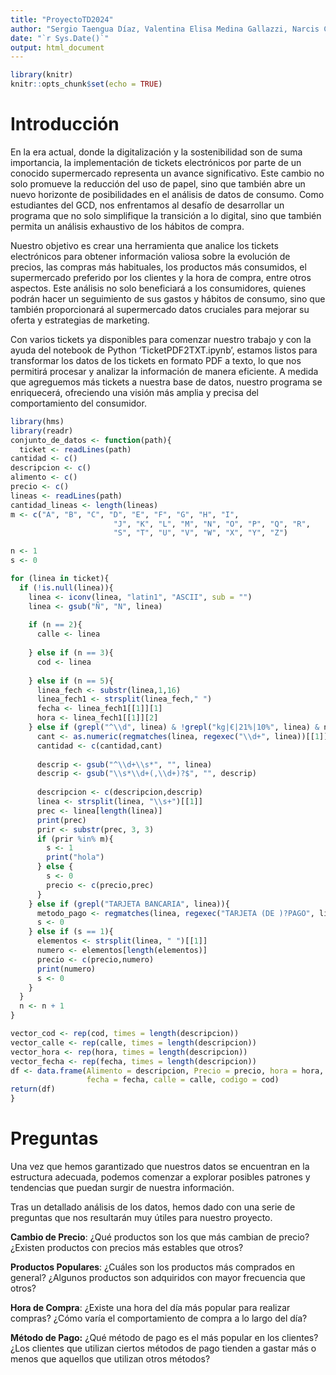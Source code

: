 ```yaml
---
title: "ProyectoTD2024"
author: "Sergio Taengua Díaz, Valentina Elisa Medina Gallazzi, Narcis Casian Romega, Sheida Zolfaghari"
date: "`r Sys.Date()`"
output: html_document
---
```


```r
library(knitr)
knitr::opts_chunk$set(echo = TRUE)
```

# Introducción

En la era actual, donde la digitalización y la sostenibilidad son de suma importancia, la implementación de tickets electrónicos por parte de un conocido supermercado representa un avance significativo. Este cambio no solo promueve la reducción del uso de papel, sino que también abre un nuevo horizonte de posibilidades en el análisis de datos de consumo. Como estudiantes del GCD, nos enfrentamos al desafío de desarrollar un programa que no solo simplifique la transición a lo digital, sino que también permita un análisis exhaustivo de los hábitos de compra.

Nuestro objetivo es crear una herramienta que analice los tickets electrónicos para obtener información valiosa sobre la evolución de precios, las compras más habituales, los productos más consumidos, el supermercado preferido por los clientes y la hora de compra, entre otros aspectos. Este análisis no solo beneficiará a los consumidores, quienes podrán hacer un seguimiento de sus gastos y hábitos de consumo, sino que también proporcionará al supermercado datos cruciales para mejorar su oferta y estrategias de marketing.

Con varios tickets ya disponibles para comenzar nuestro trabajo y con la ayuda del notebook de Python ‘TicketPDF2TXT.ipynb’, estamos listos para transformar los datos de los tickets en formato PDF a texto, lo que nos permitirá procesar y analizar la información de manera eficiente. A medida que agreguemos más tickets a nuestra base de datos, nuestro programa se enriquecerá, ofreciendo una visión más amplia y precisa del comportamiento del consumidor.

```r
library(hms)
library(readr)
conjunto_de_datos <- function(path){
  ticket <- readLines(path)
cantidad <- c()
descripcion <- c()
alimento <- c()
precio <- c()
lineas <- readLines(path)
cantidad_lineas <- length(lineas)
m <- c("A", "B", "C", "D", "E", "F", "G", "H", "I",
                       "J", "K", "L", "M", "N", "O", "P", "Q", "R",
                       "S", "T", "U", "V", "W", "X", "Y", "Z")

n <- 1
s <- 0

for (linea in ticket){
  if (!is.null(linea)){
    linea <- iconv(linea, "latin1", "ASCII", sub = "")
    linea <- gsub("Ñ", "N", linea)
    
    if (n == 2){
      calle <- linea
      
    } else if (n == 3){
      cod <- linea
      
    } else if (n == 5){
      linea_fech <- substr(linea,1,16)
      linea_fech1 <- strsplit(linea_fech," ")
      fecha <- linea_fech1[[1]][1]  
      hora <- linea_fech1[[1]][2] 
    } else if (grepl("^\\d", linea) & !grepl("kg|€|21%|10%", linea) & n != cantidad_lineas - 7){
      cant <- as.numeric(regmatches(linea, regexec("\\d+", linea))[[1]])
      cantidad <- c(cantidad,cant)
      
      descrip <- gsub("^\\d+\\s*", "", linea)
      descrip <- gsub("\\s*\\d+(,\\d+)?$", "", descrip)
      
      descripcion <- c(descripcion,descrip)
      linea <- strsplit(linea, "\\s+")[[1]]
      prec <- linea[length(linea)]
      print(prec)
      prir <- substr(prec, 3, 3)
      if (prir %in% m){
        s <- 1
        print("hola")
      } else {
        s <- 0
        precio <- c(precio,prec)
      }
    } else if (grepl("TARJETA BANCARIA", linea)){
      metodo_pago <- regmatches(linea, regexec("TARJETA (DE )?PAGO", linea))[[1]]
      s <- 0
    } else if (s == 1){
      elementos <- strsplit(linea, " ")[[1]]
      numero <- elementos[length(elementos)]
      precio <- c(precio,numero)
      print(numero)
      s <- 0
    }
  }
  n <- n + 1
}

vector_cod <- rep(cod, times = length(descripcion))
vector_calle <- rep(calle, times = length(descripcion))
vector_hora <- rep(hora, times = length(descripcion))
vector_fecha <- rep(fecha, times = length(descripcion))
df <- data.frame(Alimento = descripcion, Precio = precio, hora = hora,
                 fecha = fecha, calle = calle, codigo = cod)
return(df)
}
```

# Preguntas

Una vez que hemos garantizado que nuestros datos se encuentran en la estructura adecuada, podemos comenzar a explorar posibles patrones y tendencias que puedan surgir de nuestra información.

Tras un detallado análisis de los datos, hemos dado con una serie de preguntas que nos resultarán muy útiles para nuestro proyecto.

**Cambio de Precio**: ¿Qué productos son los que más cambian de precio? ¿Existen productos con precios más estables que otros?

**Productos Populares**: ¿Cuáles son los productos más comprados en general? ¿Algunos productos son adquiridos con mayor frecuencia que otros?

**Hora de Compra**: ¿Existe una hora del día más popular para realizar compras? ¿Cómo varía el comportamiento de compra a lo largo del día?

**Método de Pago:** ¿Qué método de pago es el más popular en los clientes? ¿Los clientes que utilizan ciertos métodos de pago tienden a gastar más o menos que aquellos que utilizan otros métodos?

